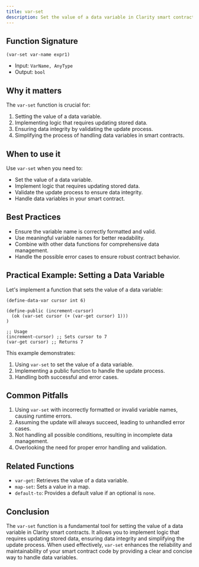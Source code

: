 ```yaml
---
title: var-set
description: Set the value of a data variable in Clarity smart contracts.
---
```


## Function Signature

```clarity
(var-set var-name expr1)
```

- Input: `VarName, AnyType`
- Output: `bool`

## Why it matters

The `var-set` function is crucial for:

1. Setting the value of a data variable.
2. Implementing logic that requires updating stored data.
3. Ensuring data integrity by validating the update process.
4. Simplifying the process of handling data variables in smart contracts.

## When to use it

Use `var-set` when you need to:

- Set the value of a data variable.
- Implement logic that requires updating stored data.
- Validate the update process to ensure data integrity.
- Handle data variables in your smart contract.

## Best Practices

- Ensure the variable name is correctly formatted and valid.
- Use meaningful variable names for better readability.
- Combine with other data functions for comprehensive data management.
- Handle the possible error cases to ensure robust contract behavior.

## Practical Example: Setting a Data Variable

Let's implement a function that sets the value of a data variable:

```clarity
(define-data-var cursor int 6)

(define-public (increment-cursor)
  (ok (var-set cursor (+ (var-get cursor) 1)))
)

;; Usage
(increment-cursor) ;; Sets cursor to 7
(var-get cursor) ;; Returns 7
```

This example demonstrates:
1. Using `var-set` to set the value of a data variable.
2. Implementing a public function to handle the update process.
3. Handling both successful and error cases.

## Common Pitfalls

1. Using `var-set` with incorrectly formatted or invalid variable names, causing runtime errors.
2. Assuming the update will always succeed, leading to unhandled error cases.
3. Not handling all possible conditions, resulting in incomplete data management.
4. Overlooking the need for proper error handling and validation.

## Related Functions

- `var-get`: Retrieves the value of a data variable.
- `map-set`: Sets a value in a map.
- `default-to`: Provides a default value if an optional is `none`.

## Conclusion

The `var-set` function is a fundamental tool for setting the value of a data variable in Clarity smart contracts. It allows you to implement logic that requires updating stored data, ensuring data integrity and simplifying the update process. When used effectively, `var-set` enhances the reliability and maintainability of your smart contract code by providing a clear and concise way to handle data variables.
